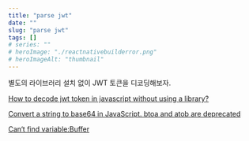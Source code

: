 ```yaml
---
title: "parse jwt"
date: ""
slug: "parse jwt"
tags: []
# series: ""
# heroImage: "./reactnativebuilderror.png"
# heroImageAlt: "thumbnail"
---
```


별도의 라이브러리 설치 없이 JWT 토큰을 디코딩해보자.

[How to decode jwt token in javascript without using a library?](https://stackoverflow.com/questions/38552003/how-to-decode-jwt-token-in-javascript-without-using-a-library)

[Convert a string to base64 in JavaScript. btoa and atob are deprecated](https://stackoverflow.com/questions/68849233/convert-a-string-to-base64-in-javascript-btoa-and-atob-are-deprecated)

[Can‘t find variable:Buffer](https://github.com/facebook/react-native/issues/14796)
